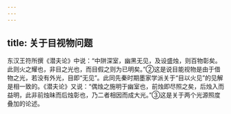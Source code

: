 ```yaml
---
---
---
```

title: 关于目视物问题
---



东汉王符所撰《潜夫论》中说：“中阱深室，幽黑无见，及设盛烛，则百物彰矣。此则火之耀也，非目之光也，而目假之则为已明矣。”②这是说目能视物是由于借物之光，若没有外光，目即“无见”。此同先秦时期墨家学派关于“目以火见”的见解是相一致的。《潜夫论》又说：“偶烛之施明于幽室也，前烛即尽照之矣，后烛入而益明，此非前烛昧而后烛彰也，乃二者相因而成大光。”③这是关于两个光源照度叠加的论述。